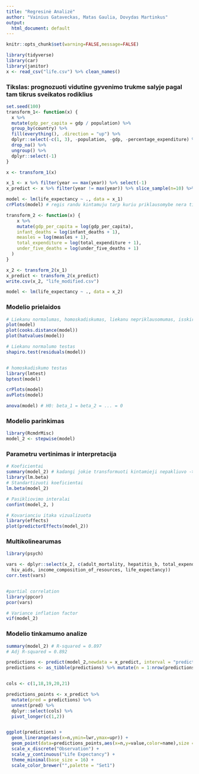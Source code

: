 ```yaml
---
title: "Regresinė Analizė"
author: "Vainius Gataveckas, Matas Gaulia, Dovydas Martinkus"
output:
  html_document: default
---
```



```r
knitr::opts_chunk$set(warning=FALSE,message=FALSE)
```

```r
library(tidyverse)
library(car)
library(janitor)
x <- read_csv("life.csv") %>% clean_names()
```

### Tikslas: prognozuoti vidutine gyvenimo trukme salyje pagal tam tikrus sveikatos rodiklius


```r
set.seed(100)
transform_1<- function(x) {
  x %>%
  mutate(gdp_per_capita = gdp / population) %>%
  group_by(country) %>%
  fill(everything(), .direction = "up") %>%
  dplyr::select(-c(1, 3), -population, -gdp, -percentage_expenditure) %>%
  drop_na() %>%
  ungroup() %>%
  dplyr::select(-1)
}

x <- transform_1(x)

x_1 <- x %>% filter(year == max(year)) %>% select(-1)
x_predict <- x %>% filter(year != max(year)) %>% slice_sample(n=10) %>% select(-1)

model <- lm(life_expectancy ~ ., data = x_1)
crPlots(model) # regis randu kintamuju tarp kuriu priklausomybe nera tiesine
```



```r
transform_2 <- function(x) {
    x %>% 
    mutate(gdp_per_capita = log(gdp_per_capita),
    infant_deaths = log(infant_deaths + 1),
    measles = log(measles + 1),
    total_expenditure = log(total_expenditure + 1),
    under_five_deaths = log(under_five_deaths + 1)
  )
}

x_2 <- transform_2(x_1)
x_predict <- transform_2(x_predict)
write.csv(x_2, "life_modified.csv")

model <- lm(life_expectancy ~ ., data = x_2)
```


### Modelio prielaidos
```r
# Liekanu normalumas, homoskadiskumas, liekanu nepriklausomumas, isskirtys
plot(model)
plot(cooks.distance(model))
plot(hatvalues(model))

# Liekanu normalumo testas
shapiro.test(residuals(model))


# homoskadiskumo testas
library(lmtest)
bptest(model)
```


```r
crPlots(model)
avPlots(model)
```

```r
anova(model) # H0: beta_1 = beta_2 = ... = 0
```


### Modelio parinkimas


```r
library(RcmdrMisc)
model_2 <- stepwise(model)
```


### Parametru vertinimas ir interpretacija

```r
# Koeficientai
summary(model_2) # kadangi jokie transformuoti kintamieji nepakliuvo -> interpretacija paprasta
library(lm.beta)
# Standartizuoti koeficientai
lm.beta(model_2)

# Pasikliovimo interalai
confint(model_2, )

# Kovarianciu itaka vizualizuota
library(effects)
plot(predictorEffects(model_2))
```


### Multikolinearumas

```r
library(psych)

vars <- dplyr::select(x_2, c(adult_mortality, hepatitis_b, total_expenditure,
  hiv_aids, income_composition_of_resources, life_expectancy))
corr.test(vars)


#partial correlation
library(ppcor)
pcor(vars)

# Variance inflation factor
vif(model_2)
```



### Modelio tinkamumo analize
```r
summary(model_2) # R-squared = 0.897
# Adj R-squared = 0.892

predictions <- predict(model_2,newdata = x_predict, interval = "prediction")
predictions <- as_tibble(predictions) %>% mutate(n = 1:nrow(predictions))


cols <- c(1,18,19,20,21)

predictions_points <- x_predict %>%
  mutate(pred = predictions) %>% 
  unnest(pred) %>%
  dplyr::select(cols) %>%
  pivot_longer(c(1,2))


ggplot(predictions) + 
  geom_linerange(aes(x=n,ymin=lwr,ymax=upr)) + 
  geom_point(data=predictions_points,aes(x=n,y=value,color=name),size = 4) + 
  scale_x_discrete("Observation") +
  scale_y_continuous("Life Expectancy") + 
  theme_minimal(base_size = 16) + 
  scale_color_brewer("",palette = "Set1")
```
